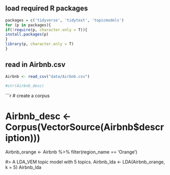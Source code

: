 ## load required R packages
```r
packages = c('tidyverse', 'tidytext', 'topicmodels')
for (p in packages){
if(!require(p, character.only = T)){
install.packages(p)
}
library(p, character.only = T)
}
```

## read in Airbnb.csv
```r
Airbnb <- read_csv("data/Airbnb.csv")

#str(Airbnb_desc)
```

```r
# create a corpus

# Airbnb_desc <- Corpus(VectorSource(Airbnb$description)))

Airbnb_orange <- Airbnb %>% filter(region_name == 'Orange')

#> A LDA_VEM topic model with 5 topics.
Airbnb_lda <- LDA(Airbnb_orange, k = 5)
Airbnb_lda